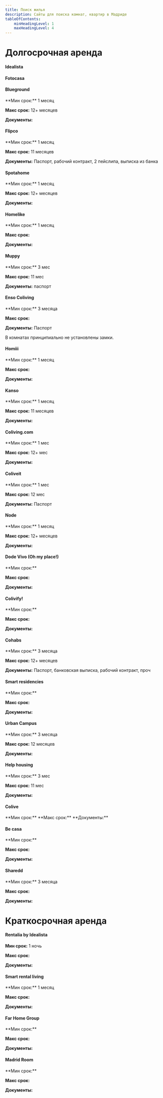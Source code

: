 ```yaml
---
title: Поиск жилья
description: Сайты для поиска комнат, квартир в Мадриде
tableOfContents:
    minHeadingLevel: 1
    maxHeadingLevel: 4
---
```




# Долгосрочная аренда

#### Idealista
<Badge text="Квартира" variant="success" size="small" />
<Badge text="Комната" variant="tip" size="small" />
<Badge text="Pet-friendly" variant="caution" size="small" />
<LinkCard title="Idealista" description="Основная доска объявлений для любого жилья" href="https://www.idealista.com/" />


#### Fotocasa
<Badge text="Квартира" variant="success" size="small" />
<Badge text="Комната" variant="tip" size="small" />
<Badge text="Pet-friendly" variant="caution" size="small" />
<LinkCard title="Fotocasa" description="Вторая доска объявлений" href="https://www.fotocasa.es/" />


#### Blueground
<Badge text="Квартира" variant="success" size="small" />
<Badge text="Pet-friendly" variant="caution" size="small" />
**Мин срок:** 1 месяц

**Макс срок:** 12+ месяцев

**Документы:**

<LinkCard title="Blueground" description="Квартиры под управлением сервиса, красивые, дорогие" href="https://www.theblueground.com/furnished-apartments-madrid-spain" target="_blank" />


#### Flipco
<Badge text="Коливинг" variant="note" size="small" />
<Badge text="Квартира" variant="success" size="small" />
**Мин срок:** 1 месяц

**Макс срок:** 11 месяцев

**Документы:** Паспорт, рабочий контракт, 2 пейслипа, выписка из банка

<LinkCard title="Flipco" description="Коливинг и коворкинг в Тетуане" href="https://flipcoliving.com/" target="_blank"  />


#### Spotahome
<Badge text="Квартира" variant="success" size="small" />
<Badge text="Комната" variant="tip" size="small" />
<Badge text="Pet-friendly" variant="caution" size="small" />
**Мин срок:** 1 месяц

**Макс срок:** 12+ месяцев

**Документы:**

<LinkCard title="Spotahome" description="" href="https://www.spotahome.com/s/madrid--spain" target="_blank"  />


#### Homelike
<Badge text="Pet-friendly" variant="caution" size="small" />
**Мин срок:** 1 месяц

**Макс срок:**

**Документы:**

<LinkCard title="Homelike" description="" href="https://www.thehomelike.com/" target="_blank"  />


#### Muppy
<Badge text="Коливинг" variant="note" size="small" />
**Мин срок:** 3 мес

**Макс срок:** 11 мес

**Документы:** паспорт

<LinkCard title="Muppy" description="Коливинг с уборкой и групповыми мероприятиями" href="https://www.muppy.com/en?city=all" target="_blank"  />


#### Enso Coliving
<Badge text="Коливинг" variant="note" size="small" />
**Мин срок:** 3 месяца

**Макс срок:**

**Документы:** Паспорт

<Aside type="caution" title="Note">В комнатах принципиально не установлены замки.</Aside>
<LinkCard title="Enso Coliving" description="Коливинг" href="https://ensocoliving.com/" target="_blank"  />


#### Homiii
<Badge text="Коливинг" variant="note" size="small" />
**Мин срок:** 1 месяц

**Макс срок:**

**Документы:**

<LinkCard title="Homiii" description="Коливинг для молодых профессионалов 18-33 лет" href="https://homiii.com/" target="_blank"  />


#### Kanso
<Badge text="Коливинг" variant="note" size="small" />
**Мин срок:** 1 месяц

**Макс срок:** 11 месяцев

**Документы:**

<LinkCard title="Kanso coliving" description="Коливинг, комнаты, мероприятия" href="https://kansocoliving.com/" target="_blank"  />


#### Coliving.com
<Badge text="Коливинг" variant="note" size="small" />
**Мин срок:** 1 мес

**Макс срок:** 12+ мес

**Документы:**

<LinkCard title="Coliving.com" description="Коливинг и комьюнити" href="https://coliving.com/" target="_blank"  />

#### Coliveit
<Badge text="Коливинг" variant="note" size="small" />
**Мин срок:** 1 мес

**Макс срок:** 12 мес

**Документы:** Паспорт
<LinkCard title="Coliveit" description="Коливинг и комьюнити" href="https://www.coliveit.com/en/" target="_blank"  />


#### Node
<Badge text="Коливинг" variant="note" size="small" />
<Badge text="Pet-friendly" variant="caution" size="small" />
**Мин срок:** 1 месяц

**Макс срок:** 12+ месяцев

**Документы:**
<LinkCard title="" description="" href="https://node-living.com/es/coliving/madrid/" target="_blank"  />

#### Dode Vivo (Oh my place!)
<Badge text="Коливинг" variant="note" size="small" />
<Badge text="Квартира" variant="success" size="small" />
**Мин срок:**

**Макс срок:**

**Документы:**
<LinkCard title="Dode Vivo" description="Коливинг" href="https://www.dovevivo.com/en/" target="_blank"  />

#### Colivify!
<Badge text="Коливинг" variant="note" size="small" />
**Мин срок:**

**Макс срок:**

**Документы:**
<LinkCard title="Colivify!" description="Лухари коливинг для студентов 18-27 лет" href="https://www.colivify.com/" target="_blank"  />


#### Cohabs
<Badge text="Коливинг" variant="note" size="small" />
**Мин срок:** 3 месяца

**Макс срок:** 12+ месяцев

**Документы:** Паспорт, банковская выписка, рабочий контракт, проч
<LinkCard title="Cohabs" description="Коливинг и комьюнити" href="https://cohabs.com/cities/madrid" target="_blank"  />


#### Smart residencies
<Badge text="Коливинг" variant="note" size="small" />
**Мин срок:**

**Макс срок:**

**Документы:**
<LinkCard title="Smart residencies" description="Студенческая резиденция" href="https://smartresidences.es/coliving-madrid/" target="_blank"  />


#### Urban Campus
<Badge text="Коливинг" variant="note" size="small" />
<Badge text="Квартира" variant="success" size="small" />
<Badge text="Комната" variant="tip" size="small" />
**Мин срок:** 3 месяца

**Макс срок:** 12 месяцев

**Документы:**
<LinkCard title="Urban Campus" description="Коливинг+коворкинг+комьюнити+бассейн. Студентов не берут, несмотря на название."
    href="https://urbancampus.com/es/coliving-spaces/mellado-madrid-coliving/" target="_blank"  />


#### Help housing
<Badge text="Коливинг" variant="note" size="small" />
<Badge text="Квартира" variant="success" size="small" />
<Badge text="Комната" variant="tip" size="small" />
**Мин срок:** 3 мес

**Макс срок:** 11 мес

**Документы:**
<LinkCard title="Help housing" description="Комнаты, квартиры, коливинг" href="https://helphousing.com/" target="_blank"  />

#### Colive
<Badge text="Комната" variant="tip" size="small" />
<LinkCard title="Colive" description="Комнаты для студентов и молодых профессионалов от 18 до 35 лет" href="https://colive.es/" target="_blank"  />
**Мин срок:**
**Макс срок:**
**Документы:**


#### Be casa
<Badge text="Коливинг" variant="note" size="small" />
<Badge text="Квартира" variant="success" size="small" />
<Badge text="Pet-friendly" variant="caution" size="small" />
**Мин срок:**

**Макс срок:**

**Документы:**
<LinkCard title="Be casa" description="Апартаменты с бассейнами в Подмадридье" href="https://www.becasaapartments.com/es/inicio" target="_blank"  />


#### Sharedd
<Badge text="Комната" variant="tip" size="small" />
**Мин срок:** 3 месяца

**Макс срок:**

**Документы:**
<LinkCard title="Sharedd" description="" href="https://sharedd.co/madrid-coliving-accommodation/" target="_blank"  />


# Краткосрочная аренда


#### Rentalia by Idealista
**Мин срок:** 1 ночь

**Макс срок:**

**Документы:**
<LinkCard title="Rentalia" description="Отпускное жилье" href="https://www.rentalia.com/" target="_blank"  />


#### Smart rental living
<Badge text="Комната" variant="tip" size="small" />
**Мин срок:** 1 месяц

**Макс срок:**

**Документы:**
<LinkCard title="Smart rental living" description="" href="https://www.smartrentalliving.com/en/home-en/" target="_blank"  />


#### Far Home Group
<Badge text="Комната" variant="tip" size="small" />
**Мин срок:**

**Макс срок:**

**Документы:**
<LinkCard title="Far Home Group" description="Хостелы, апартаменты, коливинги, коворкинги" href="https://farhomehostels.com/" target="_blank"  />


#### Madrid Room
<Badge text="Комната" variant="tip" size="small" />
**Мин срок:**

**Макс срок:**

**Документы:**
<LinkCard title="Madrid Room" description="Доска объявлений для съемных комнат" href="https://madridroom.com/" target="_blank"  />
